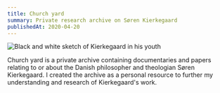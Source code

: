 ```yaml
---
title: Church yard
summary: Private research archive on Søren Kierkegaard
publishedAt: 2020-04-20
---
```


![Black and white sketch of Kierkegaard in his youth](/church-yard.jpg)

Church yard is a private archive containing documentaries and papers relating to or about the Danish philosopher and theologian Søren Kierkegaard. I created the archive as a personal resource to further my understanding and research of Kierkegaard's work.
